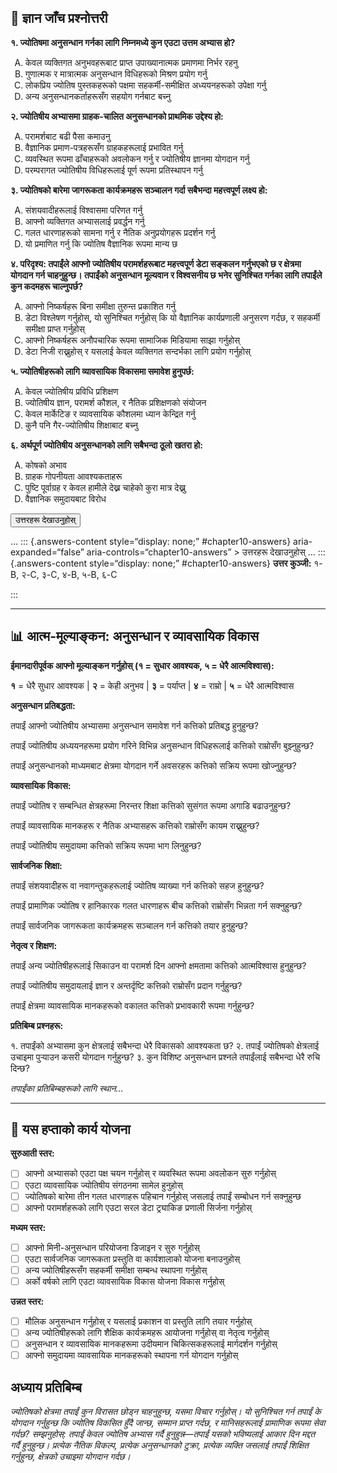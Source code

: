 ## 📝 ज्ञान जाँच प्रश्नोत्तरी {.quiz-title}

::: {.quiz-box}
**१. ज्योतिषमा अनुसन्धान गर्नका लागि निम्नमध्ये कुन एउटा उत्तम अभ्यास हो?**

A) केवल व्यक्तिगत अनुभवहरूबाट प्राप्त उपाख्यानात्मक प्रमाणमा निर्भर रहनु  
B) गुणात्मक र मात्रात्मक अनुसन्धान विधिहरूको मिश्रण प्रयोग गर्नु  
C) लोकप्रिय ज्योतिष पुस्तकहरूको पक्षमा सहकर्मी-समीक्षित अध्ययनहरूको उपेक्षा गर्नु  
D) अन्य अनुसन्धानकर्ताहरूसँग सहयोग गर्नबाट बच्नु

**२. ज्योतिषीय अभ्यासमा ग्राहक-चालित अनुसन्धानको प्राथमिक उद्देश्य हो:**

A) परामर्शबाट बढी पैसा कमाउनु  
B) वैज्ञानिक प्रमाण-पत्रहरूसँग ग्राहकहरूलाई प्रभावित गर्नु  
C) व्यवस्थित रूपमा ढाँचाहरूको अवलोकन गर्नु र ज्योतिषीय ज्ञानमा योगदान गर्नु  
D) परम्परागत ज्योतिषीय विधिहरूलाई पूर्ण रूपमा प्रतिस्थापन गर्नु

**३. ज्योतिषको बारेमा जागरूकता कार्यक्रमहरू सञ्चालन गर्दा सबैभन्दा महत्त्वपूर्ण लक्ष्य हो:**

A) संशयवादीहरूलाई विश्वासमा परिणत गर्नु  
B) आफ्नो व्यक्तिगत अभ्यासलाई प्रवर्द्धन गर्नु  
C) गलत धारणाहरूको सामना गर्नु र नैतिक अनुप्रयोगहरू प्रदर्शन गर्नु  
D) यो प्रमाणित गर्नु कि ज्योतिष वैज्ञानिक रूपमा मान्य छ

**४. परिदृश्य: तपाईंले आफ्नो ज्योतिषीय परामर्शहरूबाट महत्त्वपूर्ण डेटा सङ्कलन गर्नुभएको छ र क्षेत्रमा योगदान गर्न चाहनुहुन्छ। तपाईंको अनुसन्धान मूल्यवान र विश्वसनीय छ भनेर सुनिश्चित गर्नका लागि तपाईंले कुन कदमहरू चाल्नुपर्छ?**

A) आफ्नो निष्कर्षहरू बिना समीक्षा तुरुन्त प्रकाशित गर्नु  
B) डेटा विश्लेषण गर्नुहोस्, यो सुनिश्चित गर्नुहोस् कि यो वैज्ञानिक कार्यप्रणाली अनुसरण गर्दछ, र सहकर्मी समीक्षा प्राप्त गर्नुहोस्  
C) आफ्नो निष्कर्षहरू अनौपचारिक रूपमा सामाजिक मिडियामा साझा गर्नुहोस्  
D) डेटा निजी राख्नुहोस् र यसलाई केवल व्यक्तिगत सन्दर्भका लागि प्रयोग गर्नुहोस्

**५. ज्योतिषीहरूको लागि व्यावसायिक विकासमा समावेश हुनुपर्छ:**

A) केवल ज्योतिषीय प्रविधि प्रशिक्षण  
B) ज्योतिषीय ज्ञान, परामर्श कौशल, र नैतिक प्रशिक्षणको संयोजन  
C) केवल मार्केटिङ र व्यावसायिक कौशलमा ध्यान केन्द्रित गर्नु  
D) कुनै पनि गैर-ज्योतिषीय शिक्षाबाट बच्नु

**६. अर्थपूर्ण ज्योतिषीय अनुसन्धानको लागि सबैभन्दा ठूलो खतरा हो:**

A) कोषको अभाव  
B) ग्राहक गोपनीयता आवश्यकताहरू  
C) पुष्टि पूर्वाग्रह र केवल हामीले देख्न चाहेको कुरा मात्र देख्नु  
D) वैज्ञानिक समुदायबाट विरोध

<button
  onclick="toggleAnswers()"
  class="show-answers-btn"
  aria-expanded="false"
  aria-controls="chapter10-answers"
>
  उत्तरहरू देखाउनुहोस्
</button>
 ...
::: {.answers-content style="display: none;" #chapter10-answers}
  aria-expanded="false"
  aria-controls="chapter10-answers"
>
  उत्तरहरू देखाउनुहोस्
</button>
 ...
::: {.answers-content style="display: none;" #chapter10-answers}
**उत्तर कुञ्जी:** १-B, २-C, ३-C, ४-B, ५-B, ६-C
:::
:::

---

## 📊 आत्म-मूल्याङ्कन: अनुसन्धान र व्यावसायिक विकास

::: {.assessment-box}

**ईमानदारीपूर्वक आफ्नो मूल्याङ्कन गर्नुहोस् (१ = सुधार आवश्यक, ५ = धेरै आत्मविश्वास):**

::: {.rating-scale}
**१** = धेरै सुधार आवश्यक | **२** = केही अनुभव | **३** = पर्याप्त | **४** = राम्रो | **५** = धेरै आत्मविश्वास
:::

**अनुसन्धान प्रतिबद्धता:**

तपाईं आफ्नो ज्योतिषीय अभ्यासमा अनुसन्धान समावेश गर्न कत्तिको प्रतिबद्ध हुनुहुन्छ?

तपाईं ज्योतिषीय अध्ययनहरूमा प्रयोग गरिने विभिन्न अनुसन्धान विधिहरूलाई कत्तिको राम्रोसँग बुझ्नुहुन्छ?

तपाईं अनुसन्धानको माध्यमबाट क्षेत्रमा योगदान गर्ने अवसरहरू कत्तिको सक्रिय रूपमा खोज्नुहुन्छ?

**व्यावसायिक विकास:**

तपाईं ज्योतिष र सम्बन्धित क्षेत्रहरूमा निरन्तर शिक्षा कत्तिको सुसंगत रूपमा अगाडि बढाउनुहुन्छ?

तपाईं व्यावसायिक मानकहरू र नैतिक अभ्यासहरू कत्तिको राम्रोसँग कायम राख्नुहुन्छ?

तपाईं ज्योतिषीय समुदायमा कत्तिको सक्रिय रूपमा भाग लिनुहुन्छ?

**सार्वजनिक शिक्षा:**

तपाईं संशयवादीहरू वा नवागन्तुकहरूलाई ज्योतिष व्याख्या गर्न कत्तिको सहज हुनुहुन्छ?

तपाईं प्रामाणिक ज्योतिष र हानिकारक गलत धारणाहरू बीच कत्तिको राम्रोसँग भिन्नता गर्न सक्नुहुन्छ?

तपाईं सार्वजनिक जागरूकता कार्यक्रमहरू सञ्चालन गर्न कत्तिको तयार हुनुहुन्छ?

**नेतृत्व र शिक्षण:**

तपाईं अन्य ज्योतिषीहरूलाई सिकाउन वा परामर्श दिन आफ्नो क्षमतामा कत्तिको आत्मविश्वास हुनुहुन्छ?

तपाईं ज्योतिषीय समुदायलाई ज्ञान र अन्तर्दृष्टि कत्तिको राम्रोसँग प्रदान गर्नुहुन्छ?

तपाईं क्षेत्रमा व्यावसायिक मानकहरूको वकालत कत्तिको प्रभावकारी रूपमा गर्नुहुन्छ?

**प्रतिबिम्ब प्रश्नहरू:**

१. तपाईंको अभ्यासमा कुन क्षेत्रलाई सबैभन्दा धेरै विकासको आवश्यकता छ?
२. तपाईं ज्योतिषको क्षेत्रलाई उचाइमा पुर्‍याउन कसरी योगदान गर्नुहुन्छ?
३. कुन विशिष्ट अनुसन्धान प्रश्नले तपाईंलाई सबैभन्दा धेरै रुचि दिन्छ?

::: {.writing-space}
*तपाईंका प्रतिबिम्बहरूको लागि स्थान...*
:::

:::

---

## 🎯 यस हप्ताको कार्य योजना

::: {.action-box}

**सुरुआती स्तर:**

- [ ] आफ्नो अभ्यासको एउटा पक्ष चयन गर्नुहोस् र व्यवस्थित रूपमा अवलोकन सुरु गर्नुहोस्
- [ ] एउटा व्यावसायिक ज्योतिषीय संगठनमा सामेल हुनुहोस्
- [ ] ज्योतिषको बारेमा तीन गलत धारणाहरू पहिचान गर्नुहोस् जसलाई तपाईं सम्बोधन गर्न सक्नुहुन्छ
- [ ] आफ्नो परामर्शहरूको लागि एउटा सरल डेटा ट्र्याकिङ प्रणाली सिर्जना गर्नुहोस्

**मध्यम स्तर:**

- [ ] आफ्नो मिनी-अनुसन्धान परियोजना डिजाइन र सुरु गर्नुहोस्
- [ ] एउटा सार्वजनिक जागरूकता प्रस्तुति वा कार्यशालाको योजना बनाउनुहोस्
- [ ] अन्य ज्योतिषीहरूसँग सहकर्मी समीक्षा सम्बन्ध स्थापना गर्नुहोस्
- [ ] अर्को वर्षको लागि एउटा व्यावसायिक विकास योजना विकास गर्नुहोस्

**उन्नत स्तर:**

- [ ] मौलिक अनुसन्धान गर्नुहोस् र यसलाई प्रकाशन वा प्रस्तुति लागि तयार गर्नुहोस्
- [ ] अन्य ज्योतिषीहरूको लागि शैक्षिक कार्यक्रमहरू आयोजना गर्नुहोस् वा नेतृत्व गर्नुहोस्
- [ ] अनुसन्धान र व्यावसायिक मानकहरूमा उदीयमान चिकित्सकहरूलाई मार्गदर्शन गर्नुहोस्
- [ ] आफ्नो समुदायमा व्यावसायिक मानकहरूको स्थापना गर्न योगदान गर्नुहोस्
:::

## **अध्याय प्रतिबिम्ब**
*ज्योतिषको क्षेत्रमा तपाईं कुन विरासत छोड्न चाहनुहुन्छ, यसमा विचार गर्नुहोस्। यो सुनिश्चित गर्न तपाईं के योगदान गर्नुहुन्छ कि ज्योतिष विकसित हुँदै जान्छ, सम्मान प्राप्त गर्दछ, र मानिसहरूलाई प्रामाणिक रूपमा सेवा गर्दछ? सम्झनुहोस्: तपाईं केवल ज्योतिष अभ्यास गर्दै हुनुहुन्न—तपाईं यसको भविष्यलाई आकार दिन मद्दत गर्दै हुनुहुन्छ। प्रत्येक नैतिक विकल्प, प्रत्येक अनुसन्धानको टुक्रा, प्रत्येक व्यक्ति जसलाई तपाईं शिक्षित गर्नुहुन्छ, क्षेत्रको उचाइमा योगदान गर्दछ।*

<script src="../scripts/quiz-interactions.js"></script>
